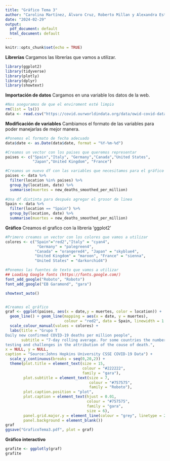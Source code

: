 ```yaml
---
title: "Gráfico Tema 3"
author: "Carolina Martínez, Álvaro Cruz, Roberto Millan y Alexandra Estela Garcia"
date: "2024-02-29"
output:
  pdf_document: default
  html_document: default
---
```


```r
knitr::opts_chunk$set(echo = TRUE)
```

**Librerías**
Cargamos las librerías que vamos a utilizar.

```r
library(ggplot2)
library(tidyverse)
library(plotly)
library(dplyr)
library(showtext)
```

**Importación de datos**
Cargamos en una variable los datos de la web.
```r
#Nos aseguramos de que el enviroment esté limpio
rm(list = ls())
data <- read.csv("https://covid.ourworldindata.org/data/owid-covid-data.csv")
```

**Modificación de variables**
Cambiamos el formato de las variables para poder manejarlas de mejor manera.

```r
#Ponemos el formato de fecha adecuado
data$date <- as.Date(data$date, format = "%Y-%m-%d")

#Creamos un vector con los paises que queremos representar
paises <- c("Spain","Italy", "Germany","Canada","United States",
            "Japan","United Kingdom", "France")

#Creamos un nuevo df con las variables que necesitamos para el gráfico
paises <- data %>% 
  filter(location %in% paises) %>%
  group_by(location, date) %>% 
  summarise(muertes = new_deaths_smoothed_per_million) 
  
#Una df distinta para después agregar el grosor de linea
Spain <- data %>% 
  filter(location == "Spain") %>%
  group_by(location, date) %>% 
  summarise(muertes = new_deaths_smoothed_per_million) 

```




**Gráfico**
Creamos el grafico con la librería 'ggplot2'

```r
#Primero creamos un vector con los colores que vamos a utilizar
colores <- c("Spain"="red2","Italy" = "cyan4",
              "Germany" = "palegreen4",
             "Canada" = "orangered4", "Japan" = "skyblue4", 
             "United Kingdom" = "maroon", "France" = "sienna",
             "United States" = "darkorchid4")

#Ponemos las fuentes de texto que vamos a utilizar
## Loading Google fonts (https://fonts.google.com/)
font_add_google("Roboto", "Roboto")
font_add_google("EB Garamond", "gara")

showtext_auto()


#Creamos el gráfico
graf <- ggplot(paises, aes(x = date,y = muertes, color = location)) +
  geom_line() + geom_line(mapping = aes(x = date, y = muertes),
                          colour = "red2", data = Spain, linewidth = 1 ) +
  scale_colour_manual(values = colores) + 
  labs(title = "Grupo T
Daily new confirmed COVID-19 deaths per million people", 
       subtitle = "7-day rolling average. For some countries the number of confirmed deaths is much lower than the true number of deaths. This is because of limited
testing and challenges in the attribution of the couse of death.",
x = NULL, y = NULL, 
caption = "Source:Johns Hopkins University CSSE COVID-19 Data") + 
  scale_y_continuous(breaks = seq(0,20,2)) +
  theme(plot.title = element_text(size = 15, 
                                  colour = "#222222",
                                  family = "gara"),
        plot.subtitle = element_text(size = 7,
                                     colour = "#757575",
                                     family = "Roboto"),
        plot.caption.position = "plot",
        plot.caption = element_text(hjust = 0.01,
                                    colour = "#757575",
                                    family = "gara",
                                    size = 6),
        panel.grid.major.y = element_line(colour = "grey", linetype = 2),
        panel.background = element_blank())
graf
ggsave("GraficoTema3.pdf", plot = graf)
```


**Gráfico interactivo**

```r
grafite <- ggplotly(graf)
grafite
```




